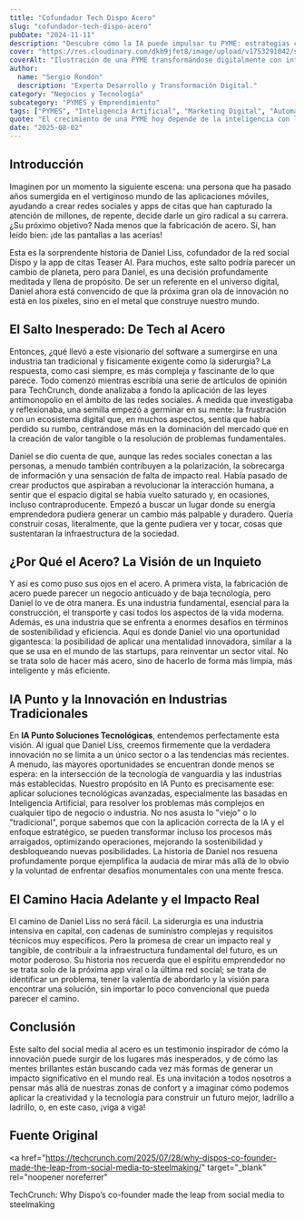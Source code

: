 ```yaml
---
title: "Cofundador Tech Dispo Acero"
slug: "cofundador-tech-dispo-acero"
pubDate: "2024-11-11"
description: "Descubre cómo la IA puede impulsar tu PYME: estrategias concretas de marketing, automatización y datos para aumentar ventas."
cover: "https://res.cloudinary.com/dkb9jfet8/image/upload/v1753291042/small-business_kk56r6.jpg"
coverAlt: "Ilustración de una PYME transformándose digitalmente con inteligencia artificial."
author:
  name: "Sergio Rondón"
  description: "Experta Desarrollo y Transformación Digital."
category: "Negocios y Tecnología"
subcategory: "PYMES y Emprendimiento"
tags: ["PYMES", "Inteligencia Artificial", "Marketing Digital", "Automatización", "Ventas"]
quote: "El crecimiento de una PYME hoy depende de la inteligencia con la que se aplican datos, IA y estrategia. — Sergio Rondón"
date: "2025-08-02"
---
```




<h2 id="introduccion">Introducción</h2>

Imaginen por un momento la siguiente escena: una persona que ha pasado años sumergida en el vertiginoso mundo de las aplicaciones móviles, ayudando a crear redes sociales y apps de citas que han capturado la atención de millones, de repente, decide darle un giro radical a su carrera. ¿Su próximo objetivo? Nada menos que la fabricación de acero. Sí, han leído bien: ¡de las pantallas a las acerías!

Esta es la sorprendente historia de Daniel Liss, cofundador de la red social Dispo y la app de citas Teaser AI. Para muchos, este salto podría parecer un cambio de planeta, pero para Daniel, es una decisión profundamente meditada y llena de propósito. De ser un referente en el universo digital, Daniel ahora está convencido de que la próxima gran ola de innovación no está en los píxeles, sino en el metal que construye nuestro mundo.

<h2 id="el-salto-inesperado-de-tech-al-acero">
  El Salto Inesperado: De Tech al Acero
</h2>

Entonces, ¿qué llevó a este visionario del software a sumergirse en una industria tan tradicional y físicamente exigente como la siderurgia? La respuesta, como casi siempre, es más compleja y fascinante de lo que parece. Todo comenzó mientras escribía una serie de artículos de opinión para TechCrunch, donde analizaba a fondo la aplicación de las leyes antimonopolio en el ámbito de las redes sociales. A medida que investigaba y reflexionaba, una semilla empezó a germinar en su mente: la frustración con un ecosistema digital que, en muchos aspectos, sentía que había perdido su rumbo, centrándose más en la dominación del mercado que en la creación de valor tangible o la resolución de problemas fundamentales.

Daniel se dio cuenta de que, aunque las redes sociales conectan a las personas, a menudo también contribuyen a la polarización, la sobrecarga de información y una sensación de falta de impacto real. Había pasado de crear productos que aspiraban a revolucionar la interacción humana, a sentir que el espacio digital se había vuelto saturado y, en ocasiones, incluso contraproducente. Empezó a buscar un lugar donde su energía emprendedora pudiera generar un cambio más palpable y duradero. Quería construir cosas, literalmente, que la gente pudiera ver y tocar, cosas que sustentaran la infraestructura de la sociedad.

<h2 id="por-que-el-acero-la-vision-de-un-inquieto">
  ¿Por Qué el Acero? La Visión de un Inquieto
</h2>

Y así es como puso sus ojos en el acero. A primera vista, la fabricación de acero puede parecer un negocio anticuado y de baja tecnología, pero Daniel lo ve de otra manera. Es una industria fundamental, esencial para la construcción, el transporte y casi todos los aspectos de la vida moderna. Además, es una industria que se enfrenta a enormes desafíos en términos de sostenibilidad y eficiencia. Aquí es donde Daniel vio una oportunidad gigantesca: la posibilidad de aplicar una mentalidad innovadora, similar a la que se usa en el mundo de las startups, para reinventar un sector vital. No se trata solo de hacer más acero, sino de hacerlo de forma más limpia, más inteligente y más eficiente.

<h2 id="ia-punto-y-la-innovacion-en-industrias-tradicionales">
  IA Punto y la Innovación en Industrias Tradicionales
</h2>

En **IA Punto Soluciones Tecnológicas**, entendemos perfectamente esta visión. Al igual que Daniel Liss, creemos firmemente que la verdadera innovación no se limita a un único sector o a las tendencias más recientes. A menudo, las mayores oportunidades se encuentran donde menos se espera: en la intersección de la tecnología de vanguardia y las industrias más establecidas. Nuestro propósito en IA Punto es precisamente ese: aplicar soluciones tecnológicas avanzadas, especialmente las basadas en Inteligencia Artificial, para resolver los problemas más complejos en cualquier tipo de negocio o industria. No nos asusta lo "viejo" o lo "tradicional", porque sabemos que con la aplicación correcta de la IA y el enfoque estratégico, se pueden transformar incluso los procesos más arraigados, optimizando operaciones, mejorando la sostenibilidad y desbloqueando nuevas posibilidades. La historia de Daniel nos resuena profundamente porque ejemplifica la audacia de mirar más allá de lo obvio y la voluntad de enfrentar desafíos monumentales con una mente fresca.

<h2 id="el-camino-hacia-adelante-y-el-impacto-real">
  El Camino Hacia Adelante y el Impacto Real
</h2>

El camino de Daniel Liss no será fácil. La siderurgia es una industria intensiva en capital, con cadenas de suministro complejas y requisitos técnicos muy específicos. Pero la promesa de crear un impacto real y tangible, de contribuir a la infraestructura fundamental del futuro, es un motor poderoso. Su historia nos recuerda que el espíritu emprendedor no se trata solo de la próxima app viral o la última red social; se trata de identificar un problema, tener la valentía de abordarlo y la visión para encontrar una solución, sin importar lo poco convencional que pueda parecer el camino.

<h2 id="conclusion">Conclusión</h2>

Este salto del social media al acero es un testimonio inspirador de cómo la innovación puede surgir de los lugares más inesperados, y de cómo las mentes brillantes están buscando cada vez más formas de generar un impacto significativo en el mundo real. Es una invitación a todos nosotros a pensar más allá de nuestras zonas de confort y a imaginar cómo podemos aplicar la creatividad y la tecnología para construir un futuro mejor, ladrillo a ladrillo, o, en este caso, ¡viga a viga!

<h2 id="fuente-original">Fuente Original</h2>

<a
  href="https://techcrunch.com/2025/07/28/why-dispos-co-founder-made-the-leap-from-social-media-to-steelmaking/"
  target="_blank"
  rel="noopener noreferrer"
>
  TechCrunch: Why Dispo’s co-founder made the leap from social media to
  steelmaking
</a>
